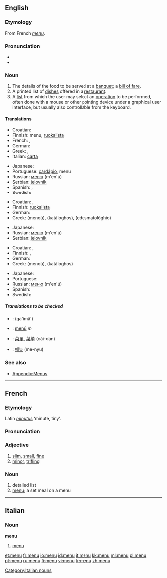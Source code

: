 {{see|menú}}
==English==

===Etymology===
From French ''[[menu#French|menu]]''.

===Pronunciation===
* {{IPA|/ˈmɛnju:/}}
*{{audio|en-us-menu.ogg|Audio (US)}}

===Noun===
{{en-noun}}

# The details of the food to be served at a [[banquet]]; a [[bill of fare]].
# A printed list of [[dish]]es offered in a [[restaurant]].
# A [[list]] from which the user may select an [[operation]] to be performed, often done with a mouse or other pointing device under a graphical user interface, but usually also controllable from the keyboard.

====Translations====
{{trans-top|The details of the food to be served at a banquet}}
* Croatian: {{t-|hr|meni|m}}
* Finnish: menu, [[ruokalista]]
* French: {{t+|fr|carte|f}}, {{t+|fr|menu|m}}
* German: {{t-|de|Menü|n}}
* Greek: {{t|el|εδεσματολόγιο|n|tr=edesmatológhio|sc=Grek}}, {{t|el|κατάλογος|m|tr=katáloghos|sc=Grek}}
* Italian: [[carta#Italian|carta]] {{f}}
{{trans-mid}}
* Japanese: {{t-|ja|メニュー|tr=menyū|sc=Jpan}}
* Portuguese: [[cardápio]], menu
* Russian: [[меню]] (m'en'ú) {{n}}
* Serbian: [[jelovnik]] {{m}}
* Spanish: {{t-|es|menú|m}}, {{t+|es|carta|f}}
* Swedish: {{t-|sv|meny|c}}
{{trans-bottom}}

{{trans-top|A printed list of dishes offered in a restaurant}}
* Croatian: {{t-|hr|meni|m}}, {{t|hr|jelovnik|m}}
* Finnish: [[ruokalista]]
* German: {{t-|de|Speisekarte|f}}
* Greek: {{t|el|μενού|n|sc=Grek}} (menoú), {{t|el|κατάλογος|m|sc=Grek}} (katáloghos), {{t|el|εδεσματολόγιο|n|sc=Grek}} (edesmatológhio)
{{trans-mid}}
* Japanese: {{t-|ja|メニュー|tr=menyū|sc=Jpan}}
* Russian: [[меню]] (m'en'ú) {{n}}
* Serbian: [[jelovnik]] {{m}}
{{trans-bottom}}

{{trans-top|A list from which the user may select an operation to be performed}}
* Croatian: {{t-|hr|meni|m}}, {{t|hr|izbornik|m}}
* Finnish: {{t+|fi|menu}}, {{t-|fi|valikko}}
* German: {{t-|de|Menü|n}}
* Greek: {{t|el|μενού|n|sc=Grek}} (menoú), {{t|el|κατάλογος|m|sc=Grek}} (katáloghos)
{{trans-mid}}
* Japanese: {{t-|ja|メニュー|tr=menyū|sc=Jpan}}
* Portuguese: {{t+|pt|menu}}
* Russian: [[меню]] (m'en'ú) {{n}}
* Spanish: {{t-|es|menú|m}}
* Swedish: {{t-|sv|meny|c}}
{{trans-bottom}}

=====Translations to be checked=====
{{checktrans}}
{{top}}
*{{ttbc|Arabic}}: {{ARchar|[[قائمة]]}} (qā'imâ')
*{{ttbc|Catalan}}: [[menú]] ''m''
*{{ttbc|Chinese}}: [[菜單]], [[菜单]] (cài-dān)
{{mid}}
*{{ttbc|Korean}}: [[메뉴]] (me-nyu)
{{bottom}}

===See also===
* [[Appendix:Menus]]

----

==French==

===Etymology===
Latin ''[[minutus]]'' ‘minute, tiny’.

===Pronunciation===
{{IPA|/məny/}}

===Adjective===
{{fr-adj}}

# [[slim]], [[small]], [[fine]]
# [[minor]], [[trifling]]

===Noun===
{{fr-noun-reg|m}}

# detailed list
# [[menu#English|menu]]; a set meal on a menu

----
==Italian==

===Noun===
'''menu''' {{m}} {{inv}}

# [[#English|menu]]

[[Category:Italian nouns]]

[[et:menu]]
[[fr:menu]]
[[io:menu]]
[[id:menu]]
[[it:menu]]
[[kk:menu]]
[[ml:menu]]
[[pl:menu]]
[[pt:menu]]
[[ru:menu]]
[[fi:menu]]
[[vi:menu]]
[[tr:menu]]
[[zh:menu]]